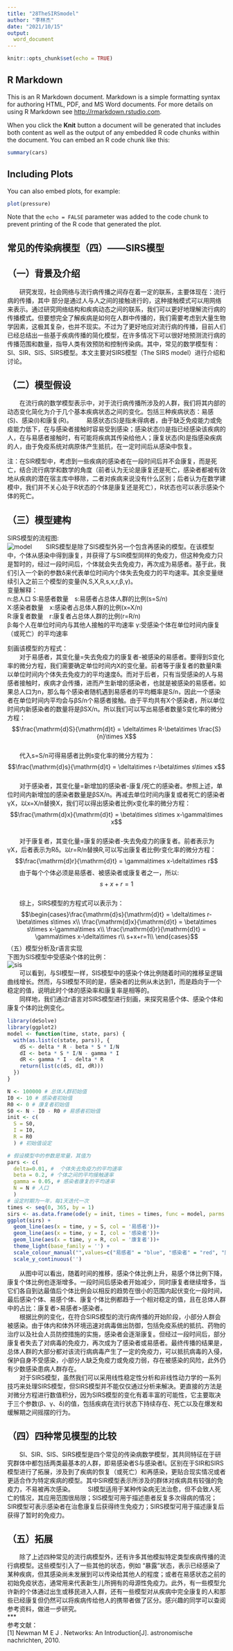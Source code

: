 ```yaml
---
title: "28TheSIRSmodel"
author: "李林杰"
date: "2021/10/15"
output:
  word_document
---
```


```r
knitr::opts_chunk$set(echo = TRUE)
```

## R Markdown

This is an R Markdown document. Markdown is a simple formatting syntax for authoring HTML, PDF, and MS Word documents. For more details on using R Markdown see <http://rmarkdown.rstudio.com>.

When you click the **Knit** button a document will be generated that includes both content as well as the output of any embedded R code chunks within the document. You can embed an R code chunk like this:

```r
summary(cars)
```

## Including Plots

You can also embed plots, for example:

```r
plot(pressure)
```

Note that the `echo = FALSE` parameter was added to the code chunk to prevent printing of the R code that generated the plot.

## 常见的传染病模型（四）——SIRS模型

（一）背景及介绍
----
　　研究发现，社会网络与流行病传播之间存在着一定的联系，主要体现在：流行病的传播，其中 部分是通过人与人之间的接触进行的，这种接触模式可以用网络来表示。通过研究网络结构和疾病动态之间的联系，我们可以更好地理解流行病的传播模式。但要想完全了解疾病是如何在人群中传播的，我们需要考虑到大量生物学因素，这极其复杂，也并不现实。不过为了更好地应对流行病的传播，目前人们已经总结出一些基于疾病传播的简化模型，在许多情况下可以很好地预测流行病的传播范围和数量，指导人类有效预防和控制传染病。其中，常见的数学模型有：SI、SIR、SIS、SIRS模型。本文主要对SIRS模型（The SIRS model）进行介绍和讨论。

（二）模型假设
----
　　在流行病的数学模型表示中，对于流行病传播所涉及的人群，我们将其内部的动态变化简化为介于几个基本疾病状态之间的变化。包括三种疾病状态：易感(S)、感染(I)和康复(R)。
　　易感状态(S)是指未得病者，由于缺乏免疫能力或免疫能力低下，在与感染者接触时容易受到感染；感染状态(I)是指已经感染该疾病的人，在与易感者接触时，有可能将疾病其传染给他人；康复状态(R)是指感染疾病的人，由于免疫系统对病原体产生抵抗，在一定时间后从感染中恢复。

注：在SIR模型中，考虑到一些疾病的感染者在一段时间后并不会康复，而是死亡，结合流行病学和数学的角度（前者认为无论是康复还是死亡，感染者都被有效地从疾病的潜在宿主库中移除，二者对疾病来说没有什么区别；后者认为在数学建模中，我们并不关心处于R状态的个体是康复还是死亡），R状态也可以表示感染个体的死亡。

（三）模型建构
----
SIRS模型的流程图:  
![model](https://raw.githubusercontent.com/pepsicolali/2021SocialMedia/main/figure/SIRS%E6%A8%A1%E5%9E%8B%E7%9A%84%E6%B5%81%E7%A8%8B%E5%9B%BE.png)
　　SIRS模型是除了SIS模型外另一个包含再感染的模型。在该模型中，个体从感染中得到康复，并获得了与SIR模型同样的免疫力，但这种免疫力只是暂时的，经过一段时间后，个体就会失去免疫力，再次成为易感者。基于此，我们引入一个新的参数δ来代表单位时间内个体失去免疫力的平均速率。其余变量继续引入之前三个模型的变量(N,S,X,R,s,x,r,β,γ)。  
变量解释：  
n:总人口
S:易感者数量　s:易感者占总体人群的比例(s=S/n)  
X:感染者数量　x:感染者占总体人群的比例(x=X/n)  
R:康复者数量　r:康复者占总体人群的比例(r=R/n)  
β:每个人在单位时间内与其他人接触的平均速率
γ:受感染个体在单位时间内康复（或死亡）的平均速率  

刻画该模型的方程式：  
　　对于易感者，其变化量=失去免疫力的康复者-被感染的易感者。要得到S变化率的微分方程，我们需要确定单位时间内X的变化量。前者等于康复者的数量R乘以单位时间内个体失去免疫力的平均速度δ。而对于后者，只有当受感染的人与易感者接触时，疾病才会传播，进而产生新增的感染者，也就是被感染的易感者。如果总人口为n，那么每个感染者随机遇到易感者的平均概率是S/n，因此一个感染者在单位时间内平均会与βS/n个易感者接触。由于平均共有X个感染者，所以单位时间内新感染者的数量将是βSX/n。所以我们可以写出易感者数量S变化率的微分方程：  
$$\frac{\mathrm{d}S}{\mathrm{d}t} = \delta\times R-\beta\times \frac{S}{n}\times X$$  
　　代入s=S/n可得易感者比例s变化率的微分方程为：
$$\frac{\mathrm{d}s}{\mathrm{d}t} = \delta\times r-\beta\times s\times x$$  
　　对于感染者，其变化量=新增加的感染者-康复/死亡的感染者。参照上述，单位时间内新增加的感染者数量是βSX/n。再减去单位时间内康复或者死亡的感染者γX，以x=X/n替换X，我们可以得出感染者比例x变化率的微分方程：
$$\frac{\mathrm{d}x}{\mathrm{d}t} = \beta\times s\times x-\gamma\times x$$  
　　对于康复者，其变化量=康复的感染者-失去免疫力的康复者。前者表示为γX，后者表示为Rδ。以r=R/n替换R,可以写出康复者比例r变化率的微分方程：
$$\frac{\mathrm{d}r}{\mathrm{d}t} = \gamma\times x-\delta\times r$$
　　由于每个个体必须是易感者、被感染者或康复者之一，所以:
$$s+x+r=1$$  
　　综上，SIRS模型的方程式可以表示为：  
$$\begin{cases}\frac{\mathrm{d}s}{\mathrm{d}t} = \delta\times r-\beta\times s\times x\\
\frac{\mathrm{d}x}{\mathrm{d}t} = \beta\times s\times x-\gamma\times x\\
\frac{\mathrm{d}r}{\mathrm{d}t} = \gamma\times x-\delta\times r\\
s+x+r=1\\
\end{cases}$$
（五）模型分析及r语言实现  
下图为SIS模型中受感染个体的比例：  
![sis](https://raw.githubusercontent.com/pepsicolali/2021SocialMedia/main/figure/SIS%E6%A8%A1%E5%9E%8B%E4%B8%AD%E5%8F%97%E6%84%9F%E6%9F%93%E4%B8%AA%E4%BD%93%E7%9A%84%E6%AF%94%E4%BE%8B.png)  
　　可以看到，与SI模型一样，SIS模型中的感染个体比例随着时间的推移呈逻辑曲线增长。然而，与SI模型不同的是，感染者的比例从未达到1，而是趋向于一个稳定的值，说明此时个体的感染率和康复率是相等的。  
　　同样地，我们通过r语言对SIRS模型进行刻画，来探究易感个体、感染个体和康复个体的比例变化。
```r
library(deSolve) 
library(ggplot2)
model <- function(time, state, pars) {
  with(as.list(c(state, pars)), {
    dS <- delta * R - beta * S * I/N
    dI <- beta * S * I/N - gamma * I
    dR <- gamma * I - delta * R
    return(list(c(dS, dI, dR)))
  })
}

N <- 100000 # 总体人群初始值
I0 <- 10 # 感染者初始值
R0 <- 0 # 康复者初始值
S0 <- N - I0 - R0 # 易感者初始值
init <- c(
  S = S0,
  I = I0, 
  R = R0
  ) # 初始值设定

# 假设模型中的参数是常量，其值为
pars <- c(
  delta=0.01, #  个体失去免疫力的平均速率
  beta = 0.2, # 个体之间的平均接触速率
  gamma = 0.05, # 感染者康复的平均速率
  N = N # 人口
  ) 
# 设定时期为一年，每1天迭代一次
times <- seq(0, 365, by = 1) 
sirs <- as.data.frame(ode(y = init, times = times, func = model, parms = pars))
ggplot(sirs) +
  geom_line(aes(x = time, y = S, col = '易感者'))+
  geom_line(aes(x = time, y = I, col = '感染者'))+
  geom_line(aes(x = time, y = R, col = '康复者'))+
  theme_light(base_family = '') +
  scale_colour_manual("",values=c("易感者" = "blue", "感染者" = "red", "康复者" = "darkgreen")) +
  scale_y_continuous('')  
```
 
　　从图中可以看出，随着时间的推移，感染个体比例上升，易感个体比例下降，康复个体比例也逐渐增多。一段时间后感染者开始减少，同时康复者继续增多，当它们各自到达最值后个体比例会以相反的趋势在很小的范围内起伏变化一段时间，最后感染个体、易感个体、康复个体比例都趋于一个相对稳定的值，且在总体人群中的占比：康复者>易感者>感染者。   
　　根据比例的变化，在符合SIRS模型的流行病传播的开始阶段，小部分人群会被感染。由于体内和体外环境迅速对病毒做出防御，包括免疫系统的抵抗、药物的治疗以及社会人员防控措施的实施，感染者会逐渐康复。但经过一段时间后，部分康复者失去了对病毒的免疫力，再次成为了感染者或易感者。最终传播的结果是，总体人群的大部分都对该流行病病毒产生了一定的免疫力，可以抵抗病毒的入侵，保护自身不受感染，小部分人缺乏免疫力或免疫力弱，存在被感染的风险，此外仍有少数感染患病人群存在。  
　　对于SIRS模型，虽然我们可以采用线性稳定性分析和非线性动力学的一系列技巧来处理SIRS模型，但SIRS模型并不能仅仅通过分析来解决。更直接的方法是对微分方程进行数值积分，因为SIRS模型的变化有着丰富的可能性，它主要取决于三个参数(β、γ、δ)的值，包括疾病在流行状态下持续存在、死亡以及在爆发和缓解期之间摇摆的行为。  
  
（四）四种常见模型的比较
----
　　SI、SIR、SIS、SIRS模型是四个常见的传染病数学模型，其共同特征在于研究群体中都包括两类最基本的人群，即易感染者S与感染者I。区别在于SIR和SIRS模型进行了拓展，涉及到了疾病的恢复（或死亡）和再感染，更贴合现实情况或者更适合作为特定疾病的模型。其中SIR模型表示所涉及的群体对疾病具有较强的免疫力，不易被再次感染。
　　SI模型适用于某种传染病无法治愈，但不会致人死亡的情况，其应用范围很局限；SIS模型可用于描述患者反复多次得病的情况；SIR模型可表示感染者在治愈康复后获得终生免疫力；SIRS模型可用于描述康复后获得了暂时的免疫力。

（五）拓展
----
　　除了上述四种常见的流行病模型外，还有许多其他模拟特定类型疾病传播的流行病模型。这些模型引入了一些其他的状态，例如 "暴露 "状态，表示已经感染了某种疾病，但其感染尚未发展到可以传染给其他人的程度；或者在易感状态之前的初始免疫状态，通常用来代表新生儿所拥有的母源性免疫力。此外，有一些模型允许新的个体通过出生或移民进入人群，还有一些模型对从疾病中完全康复的人和那些已经康复但仍然可以将疾病传给他人的携带者做了区分。感兴趣的同学可以查阅参考资料，做进一步研究。  
***  
参考文献：  
[1] Newman M E J . Networks: An Introduction[J]. astronomische nachrichten, 2010.
